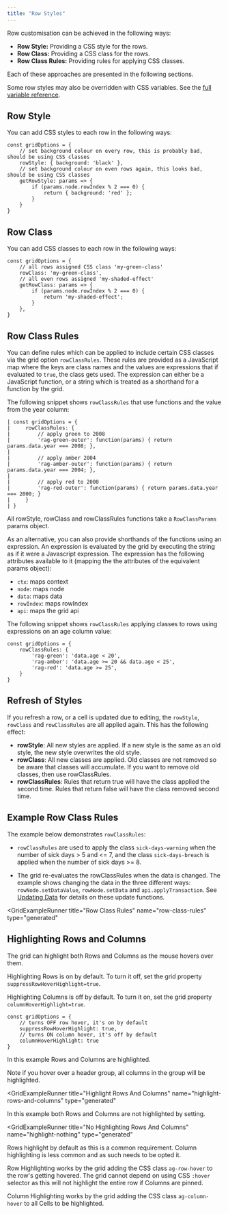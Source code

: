 ```yaml
---
title: "Row Styles"
---
```


Row customisation can be achieved in the following ways:

- **Row Style:** Providing a CSS style for the rows.
- **Row Class:** Providing a CSS class for the rows.
- **Row Class Rules:** Providing rules for applying CSS classes.

Each of these approaches are presented in the following sections.

Some row styles may also be overridden with CSS variables. See the [full variable reference](/global-style-customisation-variables/).

## Row Style

You can add CSS styles to each row in the following ways:

<api-documentation source='grid-options/properties.json' section='styling' names='["rowStyle", "getRowStyle"]' ></api-documentation>

```
const gridOptions = {
    // set background colour on every row, this is probably bad, should be using CSS classes
    rowStyle: { background: 'black' },
    // set background colour on even rows again, this looks bad, should be using CSS classes
    getRowStyle: params => {
        if (params.node.rowIndex % 2 === 0) {
            return { background: 'red' };
        }
    }
}
```

## Row Class

You can add CSS classes to each row in the following ways:

<api-documentation source='grid-options/properties.json' section='styling' names='["rowClass", "getRowClass"]'></api-documentation>

```
const gridOptions = {
    // all rows assigned CSS class 'my-green-class'
    rowClass: 'my-green-class',
    // all even rows assigned 'my-shaded-effect'
    getRowClass: params => {
        if (params.node.rowIndex % 2 === 0) {
            return 'my-shaded-effect';
        }
    },
}
```

## Row Class Rules

You can define rules which can be applied to include certain CSS classes via the grid option `rowClassRules`. These rules are provided as a JavaScript map where the keys are class names and the values are expressions that if evaluated to `true`, the class gets used. The expression can either be a JavaScript function, or a string which is treated as a shorthand for a function by the grid.

<api-documentation source='grid-options/properties.json' section='styling' names='["rowClassRules"]' ></api-documentation>

The following snippet shows `rowClassRules` that use functions and the value from the year column:

```
| const gridOptions = {
|     rowClassRules: {
|         // apply green to 2008
|         'rag-green-outer': function(params) { return params.data.year === 2008; },
|
|         // apply amber 2004
|         'rag-amber-outer': function(params) { return params.data.year === 2004; },
|
|         // apply red to 2000
|         'rag-red-outer': function(params) { return params.data.year === 2000; }
|     }
| }
```

All rowStyle, rowClass and rowClassRules functions take a `RowClassParams` params object.

<interface-documentation interfaceName='RowClassParams' ></interface-documentation>

As an alternative, you can also provide shorthands of the functions using an expression.
An expression is evaluated by the grid by executing the string as if it were a Javascript expression. The expression has the following attributes available to it (mapping the the attributes of the equivalent
params object):

- `ctx`: maps context
- `node`: maps node
- `data`: maps data
- `rowIndex`: maps rowIndex
- `api`: maps the grid api

The following snippet shows `rowClassRules` applying classes to rows using expressions on an age column value:

```
const gridOptions = {
    rowClassRules: {
        'rag-green': 'data.age < 20',
        'rag-amber': 'data.age >= 20 && data.age < 25',
        'rag-red': 'data.age >= 25',
    }
}
```

## Refresh of Styles

If you refresh a row, or a cell is updated due to editing, the `rowStyle`, `rowClass` and `rowClassRules` are all applied again. This has the following effect:

- **rowStyle**: All new styles are applied. If a new style is the same as an old style, the new style overwrites the old style.
- **rowClass**: All new classes are applied. Old classes are not removed so be aware that classes will accumulate. If you want to remove old classes, then use rowClassRules.
- **rowClassRules**: Rules that return true will have the class applied the second time. Rules that return false will have the class removed second time.

## Example Row Class Rules

The example below demonstrates `rowClassRules`:

- `rowClassRules` are used to apply the class `sick-days-warning` when the number of sick days > 5 and &lt;= 7, and the class `sick-days-breach` is applied when the number of sick days >= 8.

- The grid re-evaluates the rowClassRules when the data is changed. The example
  shows changing the data in the three different ways: `rowNode.setDataValue`, `rowNode.setData` and `api.applyTransaction`. See [Updating Data](/data-update/) for details on these update functions.

<GridExampleRunner
  title="Row Class Rules"
  name="row-class-rules"
  type="generated"
></GridExampleRunner>

## Highlighting Rows and Columns

The grid can highlight both Rows and Columns as the mouse hovers over them.

Highlighting Rows is on by default. To turn it off, set the grid property `suppressRowHoverHighlight=true`.

Highlighting Columns is off by default. To turn it on, set the grid property `columnHoverHighlight=true`.

```
const gridOptions = {
    // turns OFF row hover, it's on by default
    suppressRowHoverHighlight: true,
    // turns ON column hover, it's off by default
    columnHoverHighlight: true
}
```

In this example Rows and Columns are highlighted.

Note if you hover over a header group, all columns in the group will be highlighted.

<GridExampleRunner
  title="Highlight Rows And Columns"
  name="highlight-rows-and-columns"
  type="generated"
></GridExampleRunner>

In this example both Rows and Columns are not highlighted by setting.

<GridExampleRunner
  title="No Highlighting Rows And Columns"
  name="highlight-nothing"
  type="generated"
></GridExampleRunner>

Rows highlight by default as this is a common requirement. Column highlighting is less common and as such needs to be opted it.

Row Highlighting works by the grid adding the CSS class `ag-row-hover` to the row's getting hovered. The grid cannot depend on using CSS `:hover` selector as this will not highlight the entire row if Columns are pinned.

Column Highlighting works by the grid adding the CSS class `ag-column-hover`
to all Cells to be highlighted.
